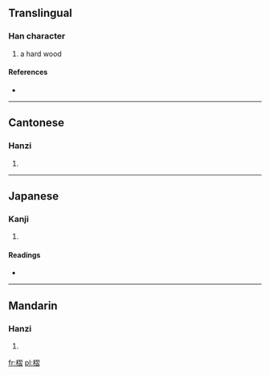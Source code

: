 ==Translingual==

===Han character===
{{Han char|rn=75|rad=木|as=11|sn=15|four=4796<sub>2</sub>|canj=木尸一日 (DSMA)}}

# a hard wood

====References====
* {{Han ref|kx=0546.260|dkj=15354|dj=0934.240|hdz=21285.110|uh=69E2|ud=27106|bh=E5D5|bd=58837}}

----

==Cantonese==

===Hanzi===
{{yue-hanzi|jyut=|y=jaap6}}

# {{defn|Cantonese|sort=木11}}

----

==Japanese==

===Kanji===
{{ja-kanji|grade=|rs=木11}}

# {{defn|Japanese|sort=木11}}

====Readings====
* {{ja-readings|on=[[しゅう]] (shū), [[じゅう]] (jū), [[ちょう]] (chō), [[じょう]] (jō)|kun=[[くさび]] (kusabi)}}

----

==Mandarin==

===Hanzi===
{{cmn-hanzi|pin=[[xí]] ([[xi2]])|wg=hsi<sup>2</sup>}}

# {{defn|Mandarin|sort=木11}}

[[fr:槢]]
[[pl:槢]]